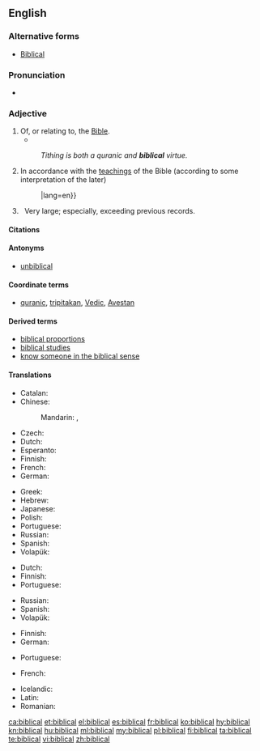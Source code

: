 ==English==

===Alternative forms===
* [[Biblical]]

===Pronunciation===
* {{IPA|/ˈbɪblɪkəl/|lang=en}}

===Adjective===
{{en-adj}}

# Of, or relating to, the [[Bible]].
#* {{quote-book|year=1963|author={{w|Margery Allingham}}
|title={{w|The China Governess}}
|chapter=3|url=http://openlibrary.org/works/OL2004261W
|passage=Sepia Delft tiles surrounded the fireplace, their crudely drawn '''Biblical''' scenes in faded cyclamen blending with the pinkish pine, while above them, instead of a mantelshelf, there was an archway high enough to form a balcony with slender balusters and a tapestry-hung wall behind.}}
#: ''Tithing is both a quranic and '''biblical''' virtue.''
# In accordance with the [[teaching]]s of the Bible (according to some interpretation of the later)
#: {{usex|The [[biblical]] [[teaching]] is that{{...}}|lang=en}}
#: {{usex|'''biblical''' morality|lang=en}}
# {{context|idiomatic|lang=en}}&nbsp; Very large; especially, exceeding previous records.

====Citations====
{{seecites}}

====Antonyms====
* [[unbiblical]]

====Coordinate terms====
* [[quranic]], [[tripitakan]], [[Vedic]], [[Avestan]]

====Derived terms====
* [[biblical proportions]]
* [[biblical studies]]
* [[know someone in the biblical sense]]

====Translations====
{{trans-top|of, or relating to, the Bible}}
* Catalan: {{t+|ca|bíblic}}
* Chinese:
*: Mandarin: {{t|cmn|聖經|alt=聖經的|sc=Hani}}, {{t+|cmn|圣经|tr=shèngjīng de|alt=圣经的|sc=Hani}}
* Czech: {{t+|cs|biblický}}
* Dutch: {{t+|nl|bijbels}}
* Esperanto: {{t|eo|biblia}}
* Finnish: {{t+|fi|raamatullinen}}
* French: {{t+|fr|biblique}}
* German: {{t+|de|biblisch}}
{{trans-mid}}
* Greek: {{t+|el|βιβλικός|tr=vivlikós|sc=Grek}}
* Hebrew: {{t|he|מקראי|tr=miqrai}}
* Japanese: {{t|ja|聖書|alt=聖書の|tr=せいしょの, seisho no}}
* Polish: {{t+|pl|biblijny|m}}
* Portuguese: {{t+|pt|bíblico}}
* Russian: {{t+|ru|библейский|tr=bibléjskij}}
* Spanish: {{t+|es|bíblico}}
* Volapük: {{t+|vo|bibik}}
{{trans-bottom}}

{{trans-top|in accordance with the teachings of the Bible}}
* Dutch: {{t+|nl|bijbels}}
* Finnish: {{t+|fi|raamatullinen}}
* Portuguese: {{t+|pt|bíblico}}
{{trans-mid}}
* Russian: {{t+|ru|библейский|tr=bibléjskij}}
* Spanish: {{t+|es|bíblico}}
* Volapük: {{t+|vo|bibik}}
{{trans-bottom}}

{{trans-top|exceeding previous records}}
* Finnish: {{t+|fi|raamatullinen}}
* German: {{t+|de|biblisch}}
{{trans-mid}}
* Portuguese: {{t+|pt|bíblico}}
{{trans-bottom}}

{{checktrans-top}}
* French: {{t-check|fr|biblique}}
{{trans-mid}}
* Icelandic: {{t-check|is|biblía|alt=biblíu-}} <!-- was "[[biblía|biblíu-]]" - assumed inflected form or vocalised spelling; please verify if linking is acceptable. see [[User:Kephir/gadgets/xte#Translation_fixing]] -->
* Latin: {{t-check|la|biblicus}}
* Romanian: {{t-check|ro|biblic}}
{{trans-bottom}}

[[ca:biblical]]
[[et:biblical]]
[[el:biblical]]
[[es:biblical]]
[[fr:biblical]]
[[ko:biblical]]
[[hy:biblical]]
[[kn:biblical]]
[[hu:biblical]]
[[ml:biblical]]
[[my:biblical]]
[[pl:biblical]]
[[fi:biblical]]
[[ta:biblical]]
[[te:biblical]]
[[vi:biblical]]
[[zh:biblical]]